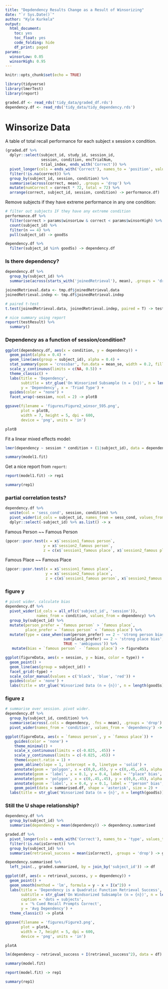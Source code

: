```yaml
---
title: "Depdendency Results Change as a Result of Winsorizing"
date: "`r Sys.Date()`"
author: "Kyle Kurkela"
output: 
  html_document: 
    toc: yes
    toc_float: yes
    code_folding: hide
    df_print: paged
params:
  winsorLow: 0.05
  winsorHigh: 0.95
---
```


```r
knitr::opts_chunk$set(echo = TRUE)

library(tidyverse)
library(lmerTest)
library(report)

graded.df <- read_rds('tidy_data/graded_df.rds')
dependency.df <- read_rds('tidy_data/tidy_dependency.rds')
```

# Winsorize Data

A table of total recall performance for each subject x session x condition.

```r
(graded.df %>%
  dplyr::select(subject_id, study_id, session_id,
                session, condition, encTrialNum,
                trial_index, ends_with('Correct')) %>%
  pivot_longer(cols = ends_with('Correct'), names_to = 'position', values_to = 'correct') %>%
  filter(!is.na(correct)) %>%
  group_by(subject_id, session, condition) %>%
  summarise(across(correct, mean), .groups = 'drop') %>%
  mutate(numCorrect = correct * 72, total = 72) %>%
  arrange(correct, subject_id, session, condition) -> performance.df)
```

Remove subjects if they have extreme performance in any one condition:

```r
# filter out subjects IF they have any extreme condition
performance.df %>%
  filter(correct > params$winsorLow & correct < params$winsorHigh) %>%
  count(subject_id) %>%
  filter(n == 4) %>%
  pull(subject_id) -> goodSs

dependency.df %>%
  filter(subject_id %in% goodSs) -> dependency.df
```

### Is there dependency?

```r
dependency.df %>% 
  group_by(subject_id) %>% 
  summarise(across(starts_with('joinedRetrieval'), mean), .groups = 'drop') -> tmp.df

joinedRetrieval.data <- tmp.df$joinedRetrieval.data
joinedRetrieval.indep <- tmp.df$joinedRetrieval.indep

# paired t-test
t.test(joinedRetrieval.data, joinedRetrieval.indep, paired = T) -> testResult

# nice summary using report
report(testResult) %>% 
  summary()
```

### Dependency as a function of session/condition?

```r
ggplot(dependency.df, aes(x = condition, y = dependency)) +
  geom_point(alpha = 0.4) +
  geom_line(aes(group = subject_id), alpha = 0.4) +
  stat_summary(geom = 'crossbar', fun.data = mean_se, width = 0.2, fill = 'white') +
  scale_y_continuous(limits = c(NA, 0.5)) +
  theme_classic() +
  labs(title = 'Dependency', 
       subtitle = str_glue('On Winsorized Subsample (n = {n})', n = length(goodSs)), 
       y = 'Dependency', x = 'Triad Type') +
  guides(color = "none") +
  facet_wrap(~session, ncol = 2) -> plotB

ggsave(filename = 'figures/Figure2_winsor_595.png', 
       plot = plotB, 
       width = 7, height = 5, dpi = 600,
       device = 'png', units = 'in')

plotB
```

Fit a linear mixed effects model:

```r
lmer(dependency ~ session * condition + (1|subject_id), data = dependency.df) -> model1.fit

summary(model1.fit)
```

Get a nice report from `report`:

```r
report(model1.fit) -> rep1

summary(rep1)
```

### partial correlation tests?

```r
dependency.df %>%
  unite(col = 'sess_cond', session, condition) %>%
  pivot_wider(id_cols = subject_id, names_from = sess_cond, values_from = dependency) %>%
  dplyr::select(-subject_id) %>% as.list() -> x
```

Famous Person ~~ Famous Person

```r
(ppcor::pcor.test(x = x$`session1_famous person`,
                 y = x$`session2_famous person`,
                 z = c(x$`session1_famous place`, x$`session2_famous place`)) -> result1)
```

Famous Place ~~ Famous Place

```r
(ppcor::pcor.test(x = x$`session1_famous place`,
                  y = x$`session2_famous place`,
                  z = c(x$`session1_famous person`, x$`session2_famous person`)) -> result2)
```

### figure y

```r
# pivot wider. calculate bias
dependency.df %>%
  pivot_wider(id_cols = all_of(c('subject_id', 'session')), 
              names_from = condition, values_from = dependency) %>%
  group_by(subject_id) %>%
  mutate(person_prefer = `famous person` > `famous place`,
         place_prefer = `famous person` < `famous place`) %>%
  mutate(type = case_when(sum(person_prefer) == 2 ~ 'strong person bias',
                          sum(place_prefer) == 2 ~ 'strong place bias',
                          TRUE ~ 'ambiguous')) %>%
   mutate(bias = `famous person` - `famous place`) -> figureData
```

```r
ggplot(figureData, aes(x = session, y = bias, color = type)) +
  geom_point() +
  geom_line(aes(group = subject_id)) +
  facet_grid(~type) +
  scale_color_manual(values = c('black', 'blue', 'red')) +
  guides(color = 'none') +
  labs(title = str_glue('Winsorized Data (n = {n})', n = length(goodSs)))
```

### figure z

```r
# summarise over session. pivot wider.
dependency.df %>%
  group_by(subject_id, condition) %>%
  summarise(across(.cols = dependency, .fns = mean), .groups = 'drop') %>%
  pivot_wider(names_from = 'condition', values_from = 'dependency') -> summarised.df
```


```r
ggplot(figureData, aes(x = `famous person`, y = `famous place`)) +
    guides(color = 'none') +
    theme_minimal() +
    scale_x_continuous(limits = c(-0.025, .45)) +
    scale_y_continuous(limits = c(-0.025, .45)) +
    theme(aspect.ratio = 1) +
    geom_abline(slope = 1, intercept = 0, linetype = 'solid') +
    annotate(geom = 'polygon', x = c(0,0,.45), y = c(0,.45,.45), alpha = 0.3, fill = scales::muted('red')) +
    annotate(geom = 'label', x = 0.1, y = 0.4, label = '"place" bias', color = scales::muted('red')) +
    annotate(geom = 'polygon', x = c(0,.45,.45), y = c(0,0,.45), alpha = 0.3, fill = scales::muted('blue')) +
    annotate(geom = 'label', x = 0.4, y = 0.1, label = '"person" bias', color = scales::muted('blue')) +
    geom_point(data = summarised.df, shape = 'asterisk', size = 2) +
  labs(title = str_glue('Winsorized Data (n = {n}', n = length(goodSs)))
```

### Still the U shape relationship?

```r
dependency.df %>%
  group_by(subject_id) %>%
  summarise(dependency = mean(dependency)) -> dependency.summarised

graded.df %>%
  pivot_longer(cols = ends_with('Correct'), names_to = 'type', values_to = 'isCorrect') %>%
  filter(!is.na(isCorrect)) %>%
  group_by(subject_id) %>%
  summarise(retrieval_success = mean(isCorrect), .groups = 'drop') -> graded.summarized

dependency.summarised %>%
  left_join(., graded.summarized, by = join_by('subject_id')) -> df
```

```r
ggplot(df, aes(x = retrieval_success, y = dependency)) +
  geom_point() +
  geom_smooth(method = 'lm', formula = y ~ x + I(x^2)) +
  labs(title = 'Dependency is a Quadratic Function Retrieval Success',
       subtitle = str_glue('On Windsorized Subsample (n = {n})', n = length(goodSs)),
       caption = 'dots = subjects',
       x = '% Cued Recall Prompts Correct',
       y = 'Avg Dependency') +
  theme_classic() -> plotA

ggsave(filename = 'figures/Figure3.png', 
       plot = plotA, 
       width = 7, height = 5, dpi = 600,
       device = 'png', units = 'in')

plotA
```

```r
lm(dependency ~ retrieval_success + I(retrieval_success^2), data = df) -> model.fit

summary(model.fit)
```
```r
report(model.fit) -> rep1

summary(rep1)
```

